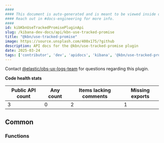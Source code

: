 ```yaml
---
####
#### This document is auto-generated and is meant to be viewed inside our experimental, new docs system.
#### Reach out in #docs-engineering for more info.
####
id: kibKbnUseTrackedPromisePluginApi
slug: /kibana-dev-docs/api/kbn-use-tracked-promise
title: "@kbn/use-tracked-promise"
image: https://source.unsplash.com/400x175/?github
description: API docs for the @kbn/use-tracked-promise plugin
date: 2025-03-24
tags: ['contributor', 'dev', 'apidocs', 'kibana', '@kbn/use-tracked-promise']
---
```




Contact [@elastic/obs-ux-logs-team](https://github.com/orgs/elastic/teams/obs-ux-logs-team) for questions regarding this plugin.

**Code health stats**

| Public API count  | Any count | Items lacking comments | Missing exports |
|-------------------|-----------|------------------------|-----------------|
| 3 | 0 | 2 | 1 |

## Common

### Functions
<DocDefinitionList data={kbnUseTrackedPromiseObj.common.functions}/>


